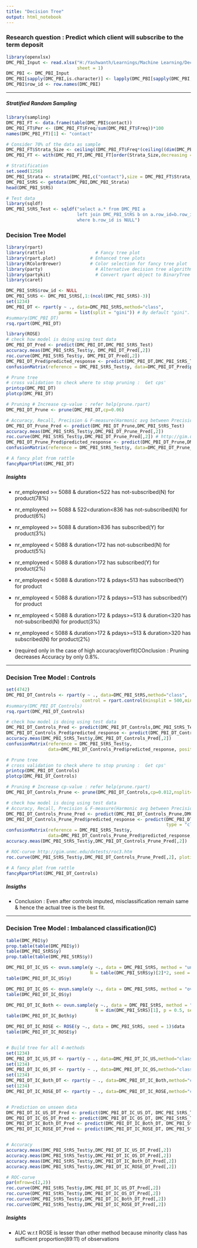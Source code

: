 ---
title: "Decision Tree"
output: html_notebook
---

### **Research question : Predict which client will subscribe to the term deposit**


```{r,echo=FALSE,warning=FALSE}
library(openxlsx)
DMC_PBI_Input <- read.xlsx("H:/Yashwanth/Learnings/Machine Learning/Decision Tree/bank-additional-full.xlsx",
                           sheet = 1)
DMC_PBI <- DMC_PBI_Input
DMC_PBI[sapply(DMC_PBI,is.character)] <- lapply(DMC_PBI[sapply(DMC_PBI,is.character)],as.factor)
DMC_PBI$row_id <- row.names(DMC_PBI)
```
---

##### **Stratified Random Sampling**

```{r, echo=FALSE, warnings=FALSE}
library(sampling)
DMC_PBI_FT <- data.frame(table(DMC_PBI$contact))
DMC_PBI_FT$Per <- (DMC_PBI_FT$Freq/sum(DMC_PBI_FT$Freq))*100
names(DMC_PBI_FT)[1] <- "contact"

# Consider 70% of the data as sample
DMC_PBI_FT$Strata_Size <- ceiling((DMC_PBI_FT$Freq*(ceiling((dim(DMC_PBI)[1]/100)*70)/sum(DMC_PBI_FT$Freq))))
DMC_PBI_FT <- with(DMC_PBI_FT,DMC_PBI_FT[order(Strata_Size,decreasing = FALSE),])

# Stratification
set.seed(1256)
DMC_PBI_Strata <- strata(DMC_PBI,c("contact"),size = DMC_PBI_FT$Strata_Size, method = "srswor")
DMC_PBI_StRS <- getdata(DMC_PBI,DMC_PBI_Strata)
head(DMC_PBI_StRS)

# Test data
library(sqldf)
DMC_PBI_StRS_Test <- sqldf("select a.* from DMC_PBI a 
                           left join DMC_PBI_StRS b on a.row_id=b.row_id
                           where b.row_id is NULL")
```

### **Decision Tree Model**

```{r, echo=FALSE, warning=FALSE}
library(rpart)
library(rattle)					  # Fancy tree plot
library(rpart.plot)				# Enhanced tree plots
library(RColorBrewer)			# Color selection for fancy tree plot
library(party)					  # Alternative decision tree algorithm
library(partykit)				  # Convert rpart object to BinaryTree
library(caret)	

DMC_PBI_StRS$row_id <- NULL
DMC_PBI_StRS <- DMC_PBI_StRS[,1:(ncol(DMC_PBI_StRS)-3)]
set(1234)
DMC_PBI_DT <- rpart(y ~ ., data=DMC_PBI_StRS,method="class", 
                    parms = list(split = "gini")) # By default "gini". Optional="information"(entropy)
#summary(DMC_PBI_DT)
rsq.rpart(DMC_PBI_DT)
```

```{r, echo=FALSE, warning=FALSE}
library(ROSE)
# check how model is doing using test data
DMC_PBI_DT_Pred <- predict(DMC_PBI_DT,DMC_PBI_StRS_Test)
accuracy.meas(DMC_PBI_StRS_Test$y, DMC_PBI_DT_Pred[,2])
roc.curve(DMC_PBI_StRS_Test$y, DMC_PBI_DT_Pred[,2])
DMC_PBI_DT_Pred$predicted_response <- predict(DMC_PBI_DT,DMC_PBI_StRS_Test, type = "class")
confusionMatrix(reference = DMC_PBI_StRS_Test$y, data=DMC_PBI_DT_Pred$predicted_response, positive = "yes")

# Prune tree
# cross validation to check where to stop pruning :  Get cps'
printcp(DMC_PBI_DT)
plotcp(DMC_PBI_DT)

# Pruning # Increase cp-value : refer help(prune.rpart)
DMC_PBI_DT_Prune <- prune(DMC_PBI_DT,cp=0.06)

# Accuracy, Recall, Precision & F-measure(Harmonic avg between Precision & Recall): (0.113*1)/(0.113+1)
DMC_PBI_DT_Prune_Pred <- predict(DMC_PBI_DT_Prune,DMC_PBI_StRS_Test)
accuracy.meas(DMC_PBI_StRS_Test$y,DMC_PBI_DT_Prune_Pred[,2])
roc.curve(DMC_PBI_StRS_Test$y,DMC_PBI_DT_Prune_Pred[,2]) # http://gim.unmc.edu/dxtests/roc3.htm
DMC_PBI_DT_Prune_Pred$predicted_response <- predict(DMC_PBI_DT_Prune,DMC_PBI_StRS_Test, type = "class")
confusionMatrix(reference = DMC_PBI_StRS_Test$y, data=DMC_PBI_DT_Prune_Pred$predicted_response, positive = "yes")

# A fancy plot from rattle
fancyRpartPlot(DMC_PBI_DT)
```

##### **Insights**
* nr_employeed >= 5088 & duration<522 has not-subscribed(N) for product(78%)
* nr_employeed >= 5088 & 522<duration<836 has not-subscribed(N) for product(6%)
* nr_employeed >= 5088 & duration>836 has subscribed(Y) for product(3%)

* nr_employeed < 5088 & duration<172 has not-subscribed(N) for product(5%)

* nr_employeed < 5088 & duration>172 has subscribed(Y) for product(2%)
* nr_employeed < 5088 & duration>172 & pdays<513 has subscribed(Y) for product

* nr_employeed < 5088 & duration>172 & pdays>=513 has subscribed(Y) for product
* nr_employeed < 5088 & duration>172 & pdays>=513 & duration<320 has not-subscribed(N) for product(3%)
* nr_employeed < 5088 & duration>172 & pdays>=513 & duration>320 has subscribed(N) for product(2%)

* (required only in the case of high accuracy/overfit)COnclusion : Pruning decreases Accuracy by only 0.8%.

---

### **Decision Tree Model : Controls**

```{r, echo=FALSE, warning=FALSE}
set(4742)
DMC_PBI_DT_Controls <- rpart(y ~ ., data=DMC_PBI_StRS,method="class", 
                             control = rpart.control(minsplit = 500,minbucket = 200,maxdepth = 10,maxcompete = 10))
#summary(DMC_PBI_DT_Controls)
rsq.rpart(DMC_PBI_DT_Controls)
```

```{r, echo=FALSE, warning=FALSE}
# check how model is doing using test data
DMC_PBI_DT_Controls_Pred <- predict(DMC_PBI_DT_Controls,DMC_PBI_StRS_Test)
DMC_PBI_DT_Controls_Pred$predicted_response <- predict(DMC_PBI_DT_Controls,DMC_PBI_StRS_Test, type = "class")
accuracy.meas(DMC_PBI_StRS_Test$y,DMC_PBI_DT_Controls_Pred[,2])
confusionMatrix(reference = DMC_PBI_StRS_Test$y, 
                data=DMC_PBI_DT_Controls_Pred$predicted_response, positive = "yes")

# Prune tree
# cross validation to check where to stop pruning :  Get cps'
printcp(DMC_PBI_DT_Controls)
plotcp(DMC_PBI_DT_Controls)

# Pruning # Increase cp-value : refer help(prune.rpart)
DMC_PBI_DT_Controls_Prune <- prune(DMC_PBI_DT_Controls,cp=0.012,nsplit=7)

# check how model is doing using test data
# Accuracy, Recall, Precision & F-measure(Harmonic avg between Precision & Recall): (0.113*1)/(0.113+1)
DMC_PBI_DT_Controls_Prune_Pred <- predict(DMC_PBI_DT_Controls_Prune,DMC_PBI_StRS_Test)
DMC_PBI_DT_Controls_Prune_Pred$predicted_response <- predict(DMC_PBI_DT_Controls_Prune,DMC_PBI_StRS_Test, 
                                                             type = "class")
confusionMatrix(reference = DMC_PBI_StRS_Test$y, 
                data=DMC_PBI_DT_Controls_Prune_Pred$predicted_response, positive = "yes")
accuracy.meas(DMC_PBI_StRS_Test$y,DMC_PBI_DT_Controls_Prune_Pred[,2])

# ROC-curve http://gim.unmc.edu/dxtests/roc3.htm
roc.curve(DMC_PBI_StRS_Test$y,DMC_PBI_DT_Controls_Prune_Pred[,2], plotit = F)

# A fancy plot from rattle
fancyRpartPlot(DMC_PBI_DT_Controls)				
```
##### **Insigths**

* Conclusion : Even after controls imputed, misclassification remain same & hence the actual tree is the best fit.

---

### **Decision Tree Model : Imbalanced classification(IC)**

```{r, echo=FALSE, warning=FALSE}
table(DMC_PBI$y)
prop.table(table(DMC_PBI$y))
table(DMC_PBI_StRS$y)
prop.table(table(DMC_PBI_StRS$y))

DMC_PBI_DT_IC_US <- ovun.sample(y ~., data = DMC_PBI_StRS, method = "under", 
                                N = table(DMC_PBI_StRS$y)[2]*2, seed = 1)$data
table(DMC_PBI_DT_IC_US$y)

DMC_PBI_DT_IC_OS <- ovun.sample(y ~., data = DMC_PBI_StRS, method = "over", N = table(DMC_PBI_StRS$y)[1]*2)$data
table(DMC_PBI_DT_IC_OS$y)

DMC_PBI_DT_IC_Both <- ovun.sample(y ~., data = DMC_PBI_StRS, method = "both", 
                                  N = dim(DMC_PBI_StRS)[1], p = 0.5, seed = 1)$data
table(DMC_PBI_DT_IC_Both$y)

DMC_PBI_DT_IC_ROSE <- ROSE(y ~., data = DMC_PBI_StRS, seed = 1)$data
table(DMC_PBI_DT_IC_ROSE$y)


# Build tree for all 4-methods
set(1234)
DMC_PBI_DT_IC_US_DT <- rpart(y ~ ., data=DMC_PBI_DT_IC_US,method="class")
set(1234)
DMC_PBI_DT_IC_OS_DT <- rpart(y ~ ., data=DMC_PBI_DT_IC_OS,method="class")
set(1234)
DMC_PBI_DT_IC_Both_DT <- rpart(y ~ ., data=DMC_PBI_DT_IC_Both,method="class")
set(1234)
DMC_PBI_DT_IC_ROSE_DT <- rpart(y ~ ., data=DMC_PBI_DT_IC_ROSE,method="class")


# Prediction on unseen data
DMC_PBI_DT_IC_US_DT_Pred <- predict(DMC_PBI_DT_IC_US_DT, DMC_PBI_StRS_Test)
DMC_PBI_DT_IC_OS_DT_Pred <- predict(DMC_PBI_DT_IC_OS_DT, DMC_PBI_StRS_Test)
DMC_PBI_DT_IC_Both_DT_Pred <- predict(DMC_PBI_DT_IC_Both_DT, DMC_PBI_StRS_Test)
DMC_PBI_DT_IC_ROSE_DT_Pred <- predict(DMC_PBI_DT_IC_ROSE_DT, DMC_PBI_StRS_Test)


# Accuracy
accuracy.meas(DMC_PBI_StRS_Test$y,DMC_PBI_DT_IC_US_DT_Pred[,2])
accuracy.meas(DMC_PBI_StRS_Test$y,DMC_PBI_DT_IC_OS_DT_Pred[,2])
accuracy.meas(DMC_PBI_StRS_Test$y,DMC_PBI_DT_IC_Both_DT_Pred[,2])
accuracy.meas(DMC_PBI_StRS_Test$y,DMC_PBI_DT_IC_ROSE_DT_Pred[,2])

# ROC-curve
par(mfrow=c(2,2))
roc.curve(DMC_PBI_StRS_Test$y,DMC_PBI_DT_IC_US_DT_Pred[,2])
roc.curve(DMC_PBI_StRS_Test$y,DMC_PBI_DT_IC_OS_DT_Pred[,2])
roc.curve(DMC_PBI_StRS_Test$y,DMC_PBI_DT_IC_Both_DT_Pred[,2])
roc.curve(DMC_PBI_StRS_Test$y,DMC_PBI_DT_IC_ROSE_DT_Pred[,2])
```

##### **Insights**
* AUC w.r.t ROSE is lesser than other method because minority class has sufficient proportion(89:11) of observations
